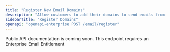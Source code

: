 ```yaml
---
title: "Register New Email Domains"
description: "Allow customers to add their domains to send emails from."
sidebarTitle: "Register Domains"
openapi: "openapi-enterprise POST /email/register"
---
```


<Note>
    Public API documentation is coming soon.
</Note>

<Warning>
    This endpoint requires an Enterprise Email Entitlement
</Warning>




<Snippet />